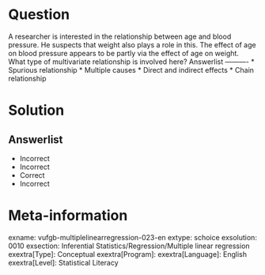 Question
========

A researcher is interested in the relationship between age and blood pressure. He suspects that weight also plays a role in this. The effect of age on blood pressure appears to be partly via the effect of age on weight. What type of multivariate relationship is involved here? 
Answerlist
----------
* Spurious relationship
* Multiple causes
* Direct and indirect effects
* Chain relationship

Solution
========

Answerlist
----------
* Incorrect
* Incorrect
* Correct
* Incorrect

Meta-information
================
exname: vufgb-multiplelinearregression-023-en
extype: schoice
exsolution: 0010
exsection: Inferential Statistics/Regression/Multiple linear regression
exextra[Type]: Conceptual
exextra[Program]: 
exextra[Language]: English
exextra[Level]: Statistical Literacy
